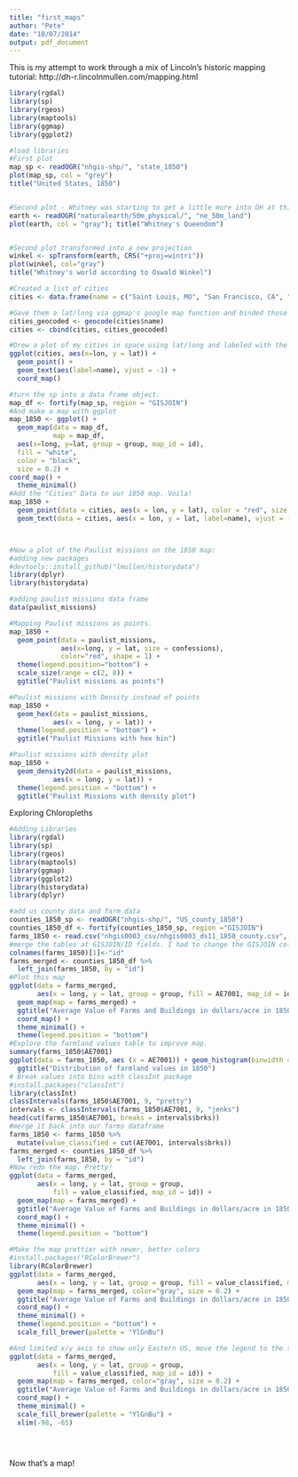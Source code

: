 ```yaml
---
title: "first_maps"
author: "Pete"
date: "10/07/2014"
output: pdf_document
---
```

This is my attempt to work through a mix of Lincoln's historic mapping tutorial: http://dh-r.lincolnmullen.com/mapping.html 



```r
library(rgdal)
library(sp)
library(rgeos)
library(maptools)
library(ggmap)
library(ggplot2)

#load libraries
#First plot
map_sp <- readOGR("nhgis-shp/", "state_1850") 
plot(map_sp, col = "grey")
title("United States, 1850")


#Second plot - Whitney was starting to get a little more into DH at this point.
earth <- readOGR("naturalearth/50m_physical/", "ne_50m_land")
plot(earth, col = "gray"); title("Whitney's Queendom")


#Second plot transformed into a new projection
winkel <- spTransform(earth, CRS("+proj=wintri"))
plot(winkel, col="gray")
title("Whitney's world according to Oswald Winkel")

#Created a list of cities
cities <- data.frame(name = c("Saint Louis, MO", "San Francisco, CA", "Boston, MA", "Charleston, SC", "Houston, TX"), stringsAsFactors=FALSE)

#Gave them a lat/long via ggmap's google map function and binded those fields to my cities DF
cities_geocoded <- geocode(cities$name)
cities <- cbind(cities, cities_geocoded)

#Drew a plot of my cities in space using lat/long and labeled with the "name" column.
ggplot(cities, aes(x=lon, y = lat)) +
  geom_point() + 
  geom_text(aes(label=name), vjust = -1) + 
  coord_map()

#turn the sp into a data frame object.
map_df <- fortify(map_sp, region = "GISJOIN")
#And make a map with ggplot
map_1850 <- ggplot() + 
  geom_map(data = map_df,
           map = map_df, 
  aes(x=long, y=lat, group = group, map_id = id),
  fill = "white",
  color = "black",
  size = 0.2) +
coord_map() +
  theme_minimal()
#Add the "Cities" Data to our 1850 map. Voila!
map_1850 +
  geom_point(data = cities, aes(x = lon, y = lat), color = "red", size = 3) + 
  geom_text(data = cities, aes(x = lon, y = lat, label=name), vjust = -1)



#Now a plot of the Paulist missions on the 1850 map:
#adding new packages
#devtools::install_github("lmullen/historydata")
library(dplyr)
library(historydata)

#adding paulist missions data frame
data(paulist_missions)

#Mapping Paulist missions as points.
map_1850 + 
  geom_point(data = paulist_missions, 
             aes(x=long, y = lat, size = confessions),
             color="red", shape = 1) +
  theme(legend.position="bottom") + 
  scale_size(range = c(2, 8)) + 
  ggtitle("Paulist missions as points")

#Paulist missions with Density instead of points
map_1850 +
  geom_hex(data = paulist_missions, 
           aes(x = long, y = lat)) +
  theme(legend.position = "bottom") +
  ggtitle("Paulist Missions with hex bin")

#Paulist missions with density plot
map_1850 +
  geom_density2d(data = paulist_missions, 
           aes(x = long, y = lat)) +
  theme(legend.position = "bottom") +
  ggtitle("Paulist Missions with density plot")


```


Exploring Chloropleths
```r
#Adding Libraries
library(rgdal)
library(sp)
library(rgeos)
library(maptools)
library(ggmap)
library(ggplot2)
library(historydata)
library(dplyr)

#add us county data and farm data
counties_1850_sp <- readOGR("nhgis-shp/", "US_county_1850")
counties_1850_df <- fortify(counties_1850_sp, region ="GISJOIN")
farms_1850 <- read.csv("nhgis0003_csv/nhgis0003_ds11_1850_county.csv", stringsAsFactors = FALSE)
#merge the tables at GISJOIN/ID fields. I had to change the GISJOIN column to id in "farms_1850" to get them to join correctly
colnames(farms_1850)[1]<-"id"
farms_merged <- counties_1850_df %>% 
  left_join(farms_1850, by = "id")
#Plot this map
ggplot(data = farms_merged,
       aes(x = long, y = lat, group = group, fill = AE7001, map_id = id)) +
  geom_map(map = farms_merged) + 
  ggtitle("Average Value of Farms and Buildings in dollars/acre in 1850") +
  coord_map() + 
  theme_minimal() + 
  theme(legend.position = "bottom")
#Explore the farmland values table to improve map. 
summary(farms_1850$AE7001)
ggplot(data = farms_1850, aes (x = AE7001)) + geom_histogram(binwidth = 10) +
  ggtitle("Distribution of farmland values in 1850")
# Break values into bins with classInt package
#install.packages("classInt")
library(classInt)
classIntervals(farms_1850$AE7001, 9, "pretty")
intervals <- classIntervals(farms_1850$AE7001, 9, "jenks")
head(cut(farms_1850$AE7001, breaks = intervals$brks))
#merge it back into our farms dataframe
farms_1850 <- farms_1850 %>%
  mutate(value_classified = cut(AE7001, intervals$brks))
farms_merged <- counties_1850_df %>% 
  left_join(farms_1850, by = "id")
#Now redo the map. Pretty!
ggplot(data = farms_merged,
       aes(x = long, y = lat, group = group, 
           fill = value_classified, map_id = id)) +
  geom_map(map = farms_merged) + 
  ggtitle("Average Value of Farms and Buildings in dollars/acre in 1850") +
  coord_map() + 
  theme_minimal() + 
  theme(legend.position = "bottom")

#Make the map prettier with newer, better colors
#install.packages("RColorBrewer")
library(RColorBrewer)
ggplot(data = farms_merged,
       aes(x = long, y = lat, group = group, fill = value_classified, map_id = id)) +
  geom_map(map = farms_merged, color="gray", size = 0.2) + 
  ggtitle("Average Value of Farms and Buildings in dollars/acre in 1850") +
  coord_map() + 
  theme_minimal() + 
  theme(legend.position = "bottom") +
  scale_fill_brewer(palette = "YlGnBu")

#And limited x/y axis to show only Eastern US, move the legend to the side.
ggplot(data = farms_merged,
       aes(x = long, y = lat, group = group, 
           fill = value_classified, map_id = id)) +
  geom_map(map = farms_merged, color="gray", size = 0.2) + 
  ggtitle("Average Value of Farms and Buildings in dollars/acre in 1850") +
  coord_map() + 
  theme_minimal() + 
  scale_fill_brewer(palette = "YlGnBu") +
  xlim(-98, -65)





```
Now that's a map!